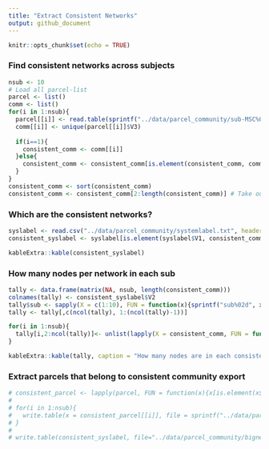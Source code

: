 ```yaml
---
title: "Extract Consistent Networks"
output: github_document
---
```


```r
knitr::opts_chunk$set(echo = TRUE)


```

### Find consistent networks across subjects
```r
nsub <- 10
# Load all parcel-list
parcel <- list()
comm <- list()
for(i in 1:nsub){
  parcel[[i]] <- read.table(sprintf("../data/parcel_community/sub-MSC%02d_node_parcel_comm.txt", i), sep=",")
  comm[[i]] <- unique(parcel[[i]]$V3)
  
  if(i==1){
    consistent_comm <- comm[[i]]
  }else{
    consistent_comm <- consistent_comm[is.element(consistent_comm, comm[[i]])]
  }
}
consistent_comm <- sort(consistent_comm) 
consistent_comm <- consistent_comm[2:length(consistent_comm)] # Take out 0 (bad network)
```

### Which are the consistent networks?
```r
syslabel <- read.csv("../data/parcel_community/systemlabel.txt", header=F)
consistent_syslabel <- syslabel[is.element(syslabel$V1, consistent_comm),]

kableExtra::kable(consistent_syslabel)
```


### How many nodes per network in each sub
```r
tally <- data.frame(matrix(NA, nsub, length(consistent_comm)))
colnames(tally) <- consistent_syslabel$V2
tally$sub <- sapply(X = c(1:10), FUN = function(x){sprintf("sub%02d", x)})
tally <- tally[,c(ncol(tally), 1:(ncol(tally)-1))]

for(i in 1:nsub){
  tally[i,2:ncol(tally)]<- unlist(lapply(X = consistent_comm, FUN = function(x){sum(parcel[[i]]$V3==x)}))
}

kableExtra::kable(tally, caption = "How many nodes are in each consistent network per subject")
```

### Extract parcels that belong to consistent community export
```r
# consistent_parcel <- lapply(parcel, FUN = function(x){x[is.element(x$V3, consistent_comm),]})
# 
# for(i in 1:nsub){
#   write.table(x = consistent_parcel[[i]], file = sprintf("../data/parcel_community/bignetwork/sub-MSC%02d_node_parcel_bigcomm.txt",i), sep = ",", quote = F, col.names = F)
# }
# 
# write.table(consistent_syslabel, file="../data/parcel_community/bignetwork/systemlabel_bigcomm.txt",sep=",", quote = F, col.names = F)
```

